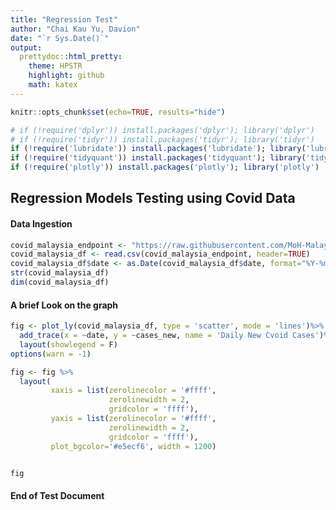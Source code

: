 ```yaml
---
title: "Regression Test"
author: "Chai Kau Yu, Davion"
date: "`r Sys.Date()`"
output:
  prettydoc::html_pretty:
    theme: HPSTR
    highlight: github
    math: katex
---
```


```r
knitr::opts_chunk$set(echo=TRUE, results="hide")
```


```r
# if (!require('dplyr')) install.packages('dplyr'); library('dplyr')
# if (!require('tidyr')) install.packages('tidyr'); library('tidyr')
if (!require('lubridate')) install.packages('lubridate'); library('lubridate')
if (!require('tidyquant')) install.packages('tidyquant'); library('tidyquant')
if (!require('plotly')) install.packages('plotly'); library('plotly')
```

## Regression Models Testing using Covid Data

#### Data Ingestion

```r
covid_malaysia_endpoint <- "https://raw.githubusercontent.com/MoH-Malaysia/covid19-public/main/epidemic/cases_malaysia.csv"
covid_malaysia_df <- read.csv(covid_malaysia_endpoint, header=TRUE)
covid_malaysia_df$date <- as.Date(covid_malaysia_df$date, format="%Y-%m-%d")
str(covid_malaysia_df)
dim(covid_malaysia_df)
```

#### A brief Look on the graph 
```r
fig <- plot_ly(covid_malaysia_df, type = 'scatter', mode = 'lines')%>%
  add_trace(x = ~date, y = ~cases_new, name = 'Daily New Cvoid Cases')%>%
  layout(showlegend = F)
options(warn = -1)

fig <- fig %>%
  layout(
         xaxis = list(zerolinecolor = '#ffff',
                      zerolinewidth = 2,
                      gridcolor = 'ffff'),
         yaxis = list(zerolinecolor = '#ffff',
                      zerolinewidth = 2,
                      gridcolor = 'ffff'),
         plot_bgcolor='#e5ecf6', width = 1200)


fig
```

#### End of Test Document